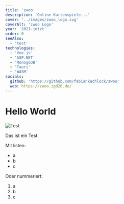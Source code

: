 ```yaml
---
title: 'zwoo'
description: 'Online Kartenspiele...'
cover: '../images/zwoo_logo.svg'
coverAlt: 'zwoo Logo'
year: '2021-jetzt'
order: 0
seeAlso:
  - 'test'
technologies:
  - 'Vue.js'
  - 'ASP.NET'
  - 'MonogoDB'
  - 'Tauri'
  - 'WASM'
socials:
  github: 'https://github.com/fabiankachlock/zwoo'
  web: https://zwoo.igd20.de/
---
```


# Hello World

![Test](../../../assets/logo.svg)

Das ist ein Test.

Mit listen:

- a
- b
- c

Oder nummeriert:

1. a
2. b
3. c
